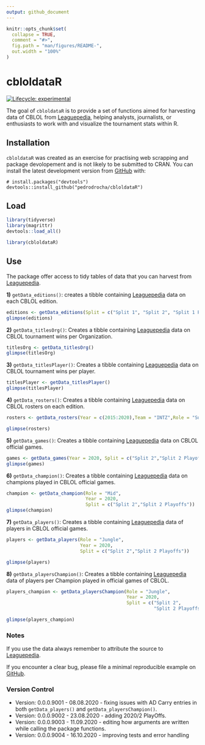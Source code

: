 ```yaml
---
output: github_document
---
```


<!-- README.md is generated from README.Rmd. Please edit that file -->

```r
knitr::opts_chunk$set(
  collapse = TRUE,
  comment = "#>",
  fig.path = "man/figures/README-",
  out.width = "100%"
)
```

# cbloldataR

<!-- badges: start -->
[![Lifecycle: experimental](https://img.shields.io/badge/lifecycle-experimental-orange.svg)](https://www.tidyverse.org/lifecycle/#experimental)
<!-- badges: end -->

The goal of `cbloldataR` is to provide a set of functions aimed for harvesting data of CBLOL from [Leaguepedia](https://lol.gamepedia.com/Circuit_Brazilian_League_of_Legends), helping analysts, journalists, or enthusiasts to work with and visualize the tournament stats within R.  

## Installation

`cbloldataR` was created as an exercise for practising web scrapping and package devolopement and is not likely to be submitted to CRAN. You can install the latest development version from [GitHub](https://github.com/) with:

```undefined
# install.packages("devtools")
devtools::install_github("pedrodrocha/cbloldataR")
```


## Load

```r
library(tidyverse)
library(magrittr)
devtools::load_all()
```


```r
library(cbloldataR)

```

## Use

The package offer access to tidy tables of data that you can harvest from [Leaguepedia](https://lol.gamepedia.com/Circuit_Brazilian_League_of_Legends). 

**1)** `getData_editions()`: creates a tibble containing [Leaguepedia](https://lol.gamepedia.com/Circuit_Brazilian_League_of_Legends) data on each CBLOL edition. 

```r
editions <- getData_editions(Split = c("Split 1", "Split 2", "Split 1 Playoffs","Split 2 Playoffs"), Year = c(2015:2020))
glimpse(editions)
```

**2)** `getData_titlesOrg()`: Creates a tibble containing [Leaguepedia](https://lol.gamepedia.com/Circuit_Brazilian_League_of_Legends) data on CBLOL tournament wins per Organization.

```r
titlesOrg <- getData_titlesOrg()
glimpse(titlesOrg)
```


**3)** `getData_titlesPlayer()`: Creates a tibble containing [Leaguepedia](https://lol.gamepedia.com/Circuit_Brazilian_League_of_Legends) data on CBLOL tournament wins per player.

```r
titlesPlayer <- getData_titlesPlayer()
glimpse(titlesPlayer)
```


**4)** `getData_rosters()`: Creates a tibble containing [Leaguepedia](https://lol.gamepedia.com/Circuit_Brazilian_League_of_Legends) data on CBLOL rosters on each edition.

```r

rosters <- getData_rosters(Year = c(2015:2020),Team = "INTZ",Role = "Support", Split = c("Split 1","Split 2"))

glimpse(rosters)

```

**5)** `getData_games()`: Creates a tibble containing [Leaguepedia](https://lol.gamepedia.com/Circuit_Brazilian_League_of_Legends) data on CBLOL official games.


```r

games <- getData_games(Year = 2020, Split = c("Split 2","Split 2 Playoffs"))
glimpse(games)

```


**6)** `getData_champion()`: Creates a tibble containing [Leaguepedia](https://lol.gamepedia.com/Circuit_Brazilian_League_of_Legends) data on champions played in CBLOL official games.

```r
champion <- getData_champion(Role = "Mid",
                             Year = 2020, 
                             Split = c("Split 2","Split 2 Playoffs"))
glimpse(champion)
```


**7)** `getData_players()`: Creates a tibble containing [Leaguepedia](https://lol.gamepedia.com/Circuit_Brazilian_League_of_Legends) data of players in CBLOL official games.
```r
players <- getData_players(Role = "Jungle", 
                           Year = 2020, 
                           Split = c("Split 2","Split 2 Playoffs"))

glimpse(players)
```


**8)** `getData_playersChampion()`: Creates a tibble containing [Leaguepedia](https://lol.gamepedia.com/Circuit_Brazilian_League_of_Legends) data of players per Champion played in official games of CBLOL.

```r
players_champion <- getData_playersChampion(Role = "Jungle", 
                                            Year = 2020, 
                                            Split = c("Split 2",
                                                      "Split 2 Playoffs"))

glimpse(players_champion)

```


### Notes

If you use the data always remember to attribute the source to [Leaguepedia](https://lol.gamepedia.com/Circuit_Brazilian_League_of_Legends). 

If you encounter a clear bug, please file a minimal reproducible example on [GitHub](https://github.com/pedrodrocha/cbloldataR/issues).

### Version Control

* Version: 0.0.0.9001 - 08.08.2020 - fixing issues with AD Carry entries in both `getData_players()` and `getData_playersChampion()`.
* Version: 0.0.0.9002 - 23.08.2020 - adding 2020/2 PlayOffs.
* Version: 0.0.0.9003 - 11.09.2020 - editing how arguments are written while calling the package functions.
* Version: 0.0.0.9004 - 16.10.2020 - improving tests and error handling
